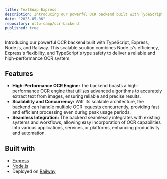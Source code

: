 ```yaml
---
title: TextSnap Express
description: Introducing our powerful OCR backend built with TypeScript, Express, Node.js, and Railway. This scalable solution combines Node.js's efficiency, Express's flexibility, and TypeScript's type safety to deliver a reliable and high-performance OCR system.
date: "2023-05-06"
repository: otto-camp/ocr-backend
published: true
---
```


Introducing our powerful OCR backend built with TypeScript, Express, Node.js, and Railway. This scalable solution combines Node.js's efficiency, Express's flexibility, and TypeScript's type safety to deliver a reliable and high-performance OCR system.

## Features

- **High-Performance OCR Engine:** The backend boasts a high-performance OCR engine that utilizes advanced algorithms to accurately extract text from images, ensuring reliable and precise results.
- **Scalability and Concurrency:** With its scalable architecture, the backend can handle multiple OCR requests concurrently, providing fast and efficient processing even during peak usage periods.
- **Seamless Integration:** The backend seamlessly integrates with existing systems and workflows, allowing easy incorporation of OCR capabilities into various applications, services, or platforms, enhancing productivity and automation.

## Built with

- [Express](https://expressjs.com/)
- [Node.js](https://nodejs.org/)
- Deployed on [Railway](https://railway.app/)
